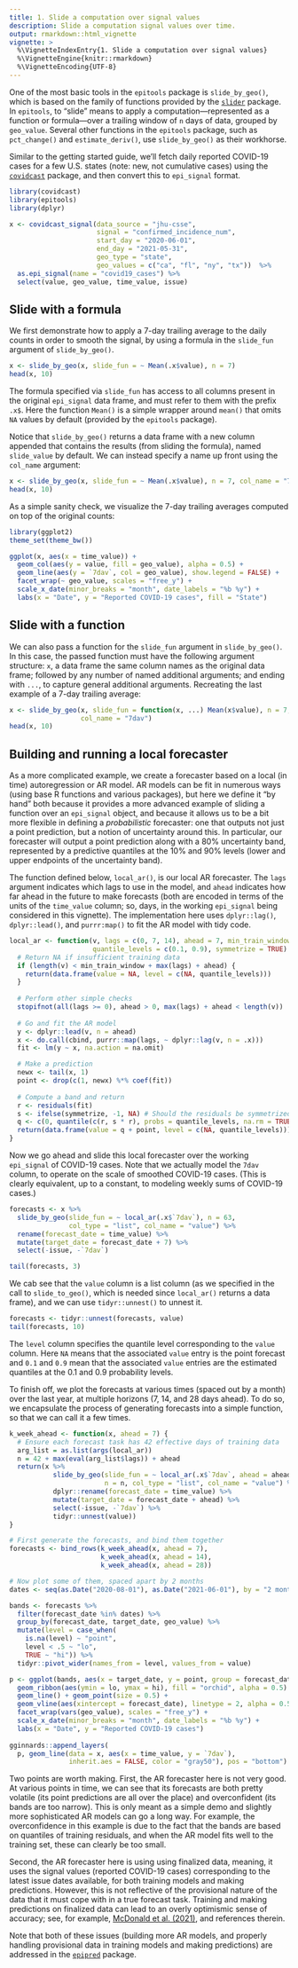 ```yaml
---
title: 1. Slide a computation over signal values
description: Slide a computation signal values over time.
output: rmarkdown::html_vignette
vignette: >
  %\VignetteIndexEntry{1. Slide a computation over signal values}
  %\VignetteEngine{knitr::rmarkdown}
  %\VignetteEncoding{UTF-8}
---
```


One of the most basic tools in the `epitools` package is `slide_by_geo()`,
which is based on the family of functions provided by the 
[`slider`](https://cran.r-project.org/web/packages/slider/) package. In
`epitools`, to "slide" means to apply a computation---represented as a function 
or formula---over a trailing window of `n` days of data, grouped by `geo_value`. 
Several other functions in the `epitools` package, such as `pct_change()` and 
`estimate_deriv()`, use `slide_by_geo()` as their workhorse. 

Similar to the getting started guide, we'll fetch daily reported COVID-19 cases 
for a few U.S. states (note: new, not cumulative cases) using the
[`covidcast`](https://cmu-delphi.github.io/covidcast/covidcastR/) package, and 
then convert this to `epi_signal` format.

```r
library(covidcast)
library(epitools)
library(dplyr)

x <- covidcast_signal(data_source = "jhu-csse", 
                      signal = "confirmed_incidence_num",
                      start_day = "2020-06-01", 
                      end_day = "2021-05-31",
                      geo_type = "state", 
                      geo_values = c("ca", "fl", "ny", "tx"))  %>%
  as.epi_signal(name = "covid19_cases") %>%
  select(value, geo_value, time_value, issue)
```

## Slide with a formula

We first demonstrate how to apply a 7-day trailing average to the daily counts
in order to smooth the signal, by using a formula in the `slide_fun` argument of
`slide_by_geo()`.

```r
x <- slide_by_geo(x, slide_fun = ~ Mean(.x$value), n = 7)
head(x, 10)
```

The formula specified via `slide_fun` has access to all columns present in the
original `epi_signal` data frame, and must refer to them with the prefix `.x$`. 
Here the function `Mean()` is a simple wrapper around `mean()` that omits `NA` 
values by default (provided by the `epitools` package). 

Notice that `slide_by_geo()` returns a data frame with a new column appended 
that contains the results (from sliding the formula), named `slide_value` by 
default. We can instead specify a name up front using the `col_name` argument: 

```r
x <- slide_by_geo(x, slide_fun = ~ Mean(.x$value), n = 7, col_name = "7dav")
head(x, 10)
```

As a simple sanity check, we visualize the 7-day trailing averages computed on
top of the original counts:

```r
library(ggplot2)
theme_set(theme_bw())

ggplot(x, aes(x = time_value)) +
  geom_col(aes(y = value, fill = geo_value), alpha = 0.5) +
  geom_line(aes(y = `7dav`, col = geo_value), show.legend = FALSE) +
  facet_wrap(~ geo_value, scales = "free_y") +
  scale_x_date(minor_breaks = "month", date_labels = "%b %y") +
  labs(x = "Date", y = "Reported COVID-19 cases", fill = "State")
```

## Slide with a function 

We can also pass a function for the `slide_fun` argument in `slide_by_geo()`. In 
this case, the passed function must have the following argument structure: `x`, 
a data frame the same column names as the original data frame; followed by any
number of named additional arguments; and ending with `...`, to capture general 
additional arguments. Recreating the last example of a 7-day trailing average: 

```r
x <- slide_by_geo(x, slide_fun = function(x, ...) Mean(x$value), n = 7, 
                  col_name = "7dav") 
head(x, 10)
```

## Building and running a local forecaster

As a more complicated example, we create a forecaster based on a local (in time)
autoregression or AR model. AR models can be fit in numerous ways (using base R 
functions and various packages), but here we define it "by hand" both because it
provides a more advanced example of sliding a function over an `epi_signal` 
object, and because it allows us to be a bit more flexible in defining a 
*probabilistic* forecaster: one that outputs not just a point prediction, but 
a notion of uncertainty around this. In particular, our forecaster will 
output a point prediction along with a 80\% uncertainty band, represented by
a predictive quantiles at the 10\% and 90\% levels (lower and upper endpoints of
the uncertainty band). 

The function defined below, `local_ar()`, is our local AR forecaster. The `lags`
argument indicates which lags to use in the model, and `ahead` indicates how far
ahead in the future to make forecasts (both are encoded in terms of the units of
the `time_value` column; so, days, in the working `epi_signal` being considered 
in this vignette). The implementation here uses `dplyr::lag()`, `dplyr::lead()`, 
and `purrr:map()` to fit the AR model with tidy code.

```r
local_ar <- function(v, lags = c(0, 7, 14), ahead = 7, min_train_window = 10, 
                     quantile_levels = c(0.1, 0.9), symmetrize = TRUE) {   
  # Return NA if insufficient training data
  if (length(v) < min_train_window + max(lags) + ahead) {
    return(data.frame(value = NA, level = c(NA, quantile_levels)))
  }
  
  # Perform other simple checks
  stopifnot(all(lags >= 0), ahead > 0, max(lags) + ahead < length(v))
  
  # Go and fit the AR model
  y <- dplyr::lead(v, n = ahead)
  x <- do.call(cbind, purrr::map(lags, ~ dplyr::lag(v, n = .x)))
  fit <- lm(y ~ x, na.action = na.omit)

  # Make a prediction
  newx <- tail(x, 1)
  point <- drop(c(1, newx) %*% coef(fit))
  
  # Compute a band and return
  r <- residuals(fit)
  s <- ifelse(symmetrize, -1, NA) # Should the residuals be symmetrized?
  q <- c(0, quantile(c(r, s * r), probs = quantile_levels, na.rm = TRUE))
  return(data.frame(value = q + point, level = c(NA, quantile_levels))) 
}
```

Now we go ahead and slide this local forecaster over the working `epi_signal` of 
COVID-19 cases. Note that we actually model the `7dav` column, to operate on the 
scale of smoothed COVID-19 cases. (This is clearly equivalent, up to a constant, 
to modeling weekly sums of COVID-19 cases.)

```r
forecasts <- x %>% 
  slide_by_geo(slide_fun = ~ local_ar(.x$`7dav`), n = 63, 
               col_type = "list", col_name = "value") %>%
  rename(forecast_date = time_value) %>%
  mutate(target_date = forecast_date + 7) %>%
  select(-issue, -`7dav`)

tail(forecasts, 3)
```

We cab see that the `value` column is a list column (as we specified in the call
to `slide_to_geo()`, which is needed since `local_ar()` returns a data frame),
and we can use `tidyr::unnest()` to unnest it.

```r
forecasts <- tidyr::unnest(forecasts, value)
tail(forecasts, 10)
```

The `level` column specifies the quantile level corresponding to the `value` 
column. Here `NA` means that the associated `value` entry is the point forecast
and `0.1` and `0.9` mean that the associated `value` entries are the estimated
quantiles at the 0.1 and 0.9 probability levels. 

To finish off, we plot the forecasts at various times (spaced out by a month)
over the last year, at multiple horizons (7, 14, and 28 days ahead). To do so, 
we encapsulate the process of generating forecasts into a simple function, so
that we can call it a few times.

```r
k_week_ahead <- function(x, ahead = 7) {
  # Ensure each forecast task has 42 effective days of training data
  arg_list = as.list(args(local_ar))
  n = 42 + max(eval(arg_list$lags)) + ahead 
  return(x %>% 
           slide_by_geo(slide_fun = ~ local_ar(.x$`7dav`, ahead = ahead), 
                        n = n, col_type = "list", col_name = "value") %>%
           dplyr::rename(forecast_date = time_value) %>%
           mutate(target_date = forecast_date + ahead) %>%
           select(-issue, -`7dav`) %>%
           tidyr::unnest(value))
}

# First generate the forecasts, and bind them together
forecasts <- bind_rows(k_week_ahead(x, ahead = 7),
                       k_week_ahead(x, ahead = 14),
                       k_week_ahead(x, ahead = 28))

# Now plot some of them, spaced apart by 2 months
dates <- seq(as.Date("2020-08-01"), as.Date("2021-06-01"), by = "2 months")

bands <- forecasts %>%
  filter(forecast_date %in% dates) %>%
  group_by(forecast_date, target_date, geo_value) %>%
  mutate(level = case_when(
    is.na(level) ~ "point", 
    level < .5 ~ "lo", 
    TRUE ~ "hi")) %>%
  tidyr::pivot_wider(names_from = level, values_from = value)

p <- ggplot(bands, aes(x = target_date, y = point, group = forecast_date)) +
  geom_ribbon(aes(ymin = lo, ymax = hi), fill = "orchid", alpha = 0.5) +
  geom_line() + geom_point(size = 0.5) + 
  geom_vline(aes(xintercept = forecast_date), linetype = 2, alpha = 0.5) +
  facet_wrap(vars(geo_value), scales = "free_y") +
  scale_x_date(minor_breaks = "month", date_labels = "%b %y") +
  labs(x = "Date", y = "Reported COVID-19 cases")
  
gginnards::append_layers(
  p, geom_line(data = x, aes(x = time_value, y = `7dav`), 
               inherit.aes = FALSE, color = "gray50"), pos = "bottom")
```

Two points are worth making. First, the AR forecaster here is not very good. At 
various points in time, we can see that its forecasts are both pretty volatile 
(its point predictions are all over the place) and overconfident (its bands are 
too narrow). This is only meant as a simple demo and slightly more sophisticated
AR models can go a long way. For example, the overconfidence in this example is
due to the fact that the bands are based on quantiles of training residuals, and
when the AR model fits well to the training set, these can clearly be too small.

Second, the AR forecaster here is using using finalized data, meaning, it uses
the signal values (reported COVID-19 cases) corresponding to the latest issue
dates available, for both training models and making predictions. However, this
is not reflective of the provisional nature of the data that it must cope with 
in a true forecast task. Training and making predictions on finalized data can 
lead to an overly optimismic sense of accuracy; see, for example, [McDonald et 
al. (2021)](https://www.medrxiv.org/content/10.1101/2021.06.22.21259346), and
references therein.

Note that both of these issues (building more AR models, and properly handling 
provisional data in training models and making predictions) are addressed in the 
[`epipred`](https://cmu-delphi.github.io/epipred/) package.